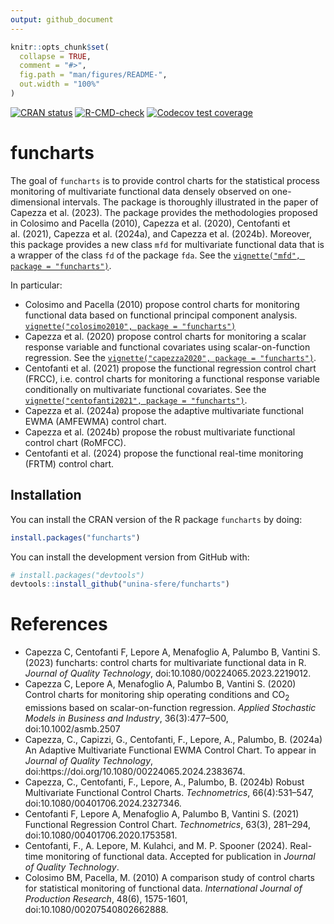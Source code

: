 ```yaml
---
output: github_document
---
```


<!-- README.md is generated from README.Rmd. Please edit that file -->

```r
knitr::opts_chunk$set(
  collapse = TRUE,
  comment = "#>",
  fig.path = "man/figures/README-",
  out.width = "100%"
)
```

<!-- badges: start -->
[![CRAN status](https://www.r-pkg.org/badges/version/funcharts)](https://CRAN.R-project.org/package=funcharts)
[![R-CMD-check](https://github.com/unina-sfere/funcharts/workflows/R-CMD-check/badge.svg)](https://github.com/unina-sfere/funcharts/actions)
[![Codecov test coverage](https://codecov.io/gh/unina-sfere/funcharts/branch/main/graph/badge.svg)](https://app.codecov.io/gh/unina-sfere/funcharts?branch=main)
<!-- badges: end -->

# funcharts

The goal of `funcharts` is to provide control charts for the statistical process monitoring of multivariate functional data densely observed on one-dimensional intervals. 
The package is thoroughly illustrated in the paper of Capezza et al. (2023).
The package provides the methodologies proposed in Colosimo and Pacella (2010), Capezza et al. (2020), Centofanti et al. (2021), Capezza et al. (2024a), and Capezza et al. (2024b).
Moreover, this package provides a new class `mfd` for multivariate functional data that is a wrapper of the class `fd` of the package `fda`. 
See the [`vignette("mfd", package = "funcharts")`](https://unina-sfere.github.io/funcharts/articles/mfd.html).

In particular:

* Colosimo and Pacella (2010) propose control charts for monitoring functional data based on functional principal component analysis. [`vignette("colosimo2010", package = "funcharts")`](https://unina-sfere.github.io/funcharts/articles/colosimo2010.html)
* Capezza et al. (2020) propose control charts for monitoring a scalar response variable and functional covariates
using scalar-on-function regression. See the [`vignette("capezza2020", package = "funcharts")`](https://unina-sfere.github.io/funcharts/articles/capezza2020.html).
* Centofanti et al. (2021) propose the functional regression control chart (FRCC), i.e. control charts for monitoring a functional response variable conditionally on multivariate functional covariates. 
See the [`vignette("centofanti2021", package = "funcharts")`](https://unina-sfere.github.io/funcharts/articles/centofanti2021.html).
* Capezza et al. (2024a) propose the adaptive multivariate functional EWMA (AMFEWMA) control chart.
* Capezza et al. (2024b) propose the robust multivariate functional control chart (RoMFCC).
* Centofanti et al. (2024) propose the functional real-time monitoring (FRTM) control chart.

## Installation

You can install the CRAN version of the R package `funcharts` by doing:

```r
install.packages("funcharts")
```


You can install the development version from GitHub with:

```r
# install.packages("devtools")
devtools::install_github("unina-sfere/funcharts")
```


# References

* Capezza C, Centofanti F, Lepore A, Menafoglio A, Palumbo B, Vantini S. (2023) funcharts: control charts for multivariate functional data in R. *Journal of Quality Technology*, doi:10.1080/00224065.2023.2219012.
* Capezza C, Lepore A, Menafoglio A, Palumbo B, Vantini S. (2020) Control charts for monitoring ship operating conditions and CO<sub>2</sub> emissions based on scalar-on-function regression. *Applied Stochastic Models in Business and Industry*, 36(3):477--500, doi:10.1002/asmb.2507
* Capezza, C., Capizzi, G., Centofanti, F., Lepore, A., Palumbo, B. (2024a) An Adaptive Multivariate Functional EWMA Control Chart. 
To appear in *Journal of Quality Technology*, doi:https://doi.org/10.1080/00224065.2024.2383674.
* Capezza, C., Centofanti, F., Lepore, A., Palumbo, B. (2024b)  Robust Multivariate Functional Control Charts. *Technometrics*, 66(4):531--547, doi:10.1080/00401706.2024.2327346.
* Centofanti F, Lepore A, Menafoglio A, Palumbo B, Vantini S. (2021) Functional Regression Control Chart. *Technometrics*, 63(3), 281--294, doi:10.1080/00401706.2020.1753581.
* Centofanti, F., A. Lepore, M. Kulahci, and M. P. Spooner (2024). Real-time monitoring of functional data. Accepted for publication in *Journal of Quality Technology*.
* Colosimo BM, Pacella, M. (2010) A comparison study of control charts for statistical monitoring of functional data. *International Journal of Production Research*, 48(6), 1575-1601, doi:10.1080/00207540802662888.

